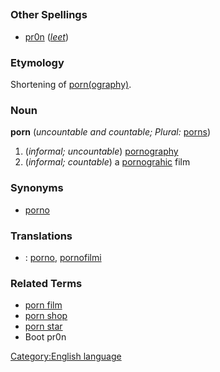 =={{en}}==
[[Category:English language]]
===Other Spellings===
*[[pr0n]] (''[[w:leet|leet]]'')
===Etymology===
Shortening of [[pornography|porn(ography)]].
===Noun===
'''porn''' (''uncountable and countable; Plural:'' [[porns]])

#(''informal; uncountable'') [[pornography]]
#(''informal; countable'') a [[pornograhic]] film
===Synonyms===
*[[porno]]
===Translations===
*{{fi}}: [[porno]], [[pornofilmi]]
===Related Terms===
*[[porn film]]
*[[porn shop]]
*[[porn star]]
* Boot pr0n